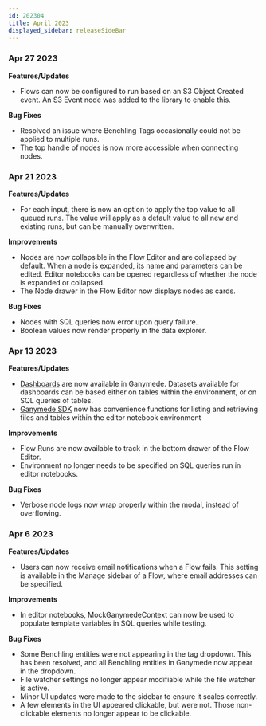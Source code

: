 ```yaml
---
id: 202304
title: April 2023
displayed_sidebar: releaseSideBar
---
```


### Apr 27 2023

**Features/Updates**
- Flows can now be configured to run based on an S3 Object Created event. An S3 Event node was added to the library to enable this.

**Bug Fixes**
- Resolved an issue where Benchling Tags occasionally could not be applied to multiple runs.
- The top handle of nodes is now more accessible when connecting nodes.

### Apr 21 2023

**Features/Updates**
- For each input, there is now an option to apply the top value to all queued runs. The value will apply as a default value to all new and existing runs, but can be manually overwritten.

**Improvements**
- Nodes are now collapsible in the Flow Editor and are collapsed by default. When a node is expanded, its name and parameters can be edited. Editor notebooks can be opened regardless of whether the node is expanded or collapsed.
- The Node drawer in the Flow Editor now displays nodes as cards.

**Bug Fixes**
- Nodes with SQL queries now error upon query failure.
- Boolean values now render properly in the data explorer.

### Apr 13 2023

**Features/Updates**
- [Dashboards](../Dashboards.mdx) are now available in Ganymede. Datasets available for dashboards can be based either on tables within the environment, or on SQL queries of tables.
- [Ganymede SDK](../api/GanymedeSDKOverview.mdx) now has convenience functions for listing and retrieving files and tables within the editor notebook environment

**Improvements**
- Flow Runs are now available to track in the bottom drawer of the Flow Editor.
- Environment no longer needs to be specified on SQL queries run in editor notebooks.

**Bug Fixes**
- Verbose node logs now wrap properly within the modal, instead of overflowing.

### Apr 6 2023

**Features/Updates**
- Users can now receive email notifications when a Flow fails. This setting is available in the Manage sidebar of a Flow, where email addresses can be specified.

**Improvements**
- In editor notebooks, MockGanymedeContext can now be used to populate template variables in SQL queries while testing.

**Bug Fixes**
- Some Benchling entities were not appearing in the tag dropdown. This has been resolved, and all Benchling entities in Ganymede now appear in the dropdown.
- File watcher settings no longer appear modifiable while the file watcher is active.
- Minor UI updates were made to the sidebar to ensure it scales correctly.
- A few elements in the UI appeared clickable, but were not. Those non-clickable elements no longer appear to be clickable.

